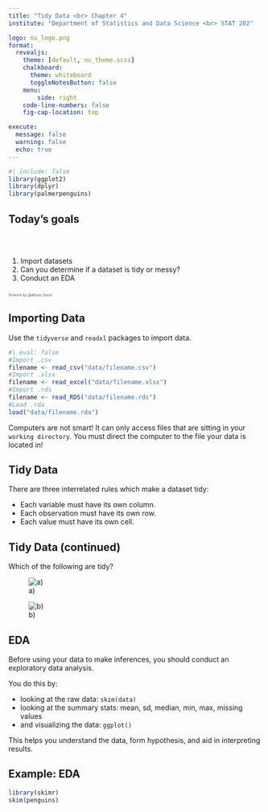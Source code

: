 ```yaml
---
title: "Tidy Data <br> Chapter 4"
institute: "Department of Statistics and Data Science <br> STAT 202"

logo: nu_logo.png
format: 
  revealjs:
    theme: [default, nu_theme.scss]
    chalkboard:
      theme: whiteboard
      toggleNotesButton: false
    menu:
        side: right
    code-line-numbers: false
    fig-cap-location: top

execute:
  message: false
  warning: false
  echo: true
---
```


```r
#| include: false
library(ggplot2)
library(dplyr)
library(palmerpenguins)
```

## Today's goals {background-image="images_horst/tidyverse_celestial.png" background-size="400px" background-opacity="50%" background-position="85% 50%"}

<br/>

::: columns
::: {.column width="60%"}
1.  Import datasets
2.  Can you determine if a dataset is tidy or messy?
3.  Conduct an EDA
:::
:::

::: {.absolute top="80%" left="90%" width="500"}
::: {style="opacity:0.75; font-size: 0.5em"}
Artwork by @allison_horst
:::
:::

## Importing Data

Use the `tidyverse` and `readxl` packages to import data.

```r
#| eval: false
#Import .csv
filename <- read_csv("data/filename.csv")
#Import .xlsx 
filename <- read_excel("data/filename.xlsx")
#Import .rds
filename <- read_RDS("data/filename.rds")
#Load .rda 
load("data/filename.rda")
```

Computers are not smart! It can only access files that are sitting in your `working directory`. You must direct the computer to the file your data is located in!

## Tidy Data

There are three interrelated rules which make a dataset tidy:

-   Each variable must have its own column.
-   Each observation must have its own row.
-   Each value must have its own cell.

## Tidy Data (continued)

Which of the following are tidy?

::: {layout-ncol="2"}
![a)](images_lecture/tidy5.PNG)

![b)](images_lecture/tidy6.PNG)
:::

## EDA

Before using your data to make inferences, you should conduct an exploratory data analysis.

You do this by:

-   looking at the raw data: `skim(data)`
-   looking at the summary stats: mean, sd, median, min, max, missing values
-   and visualizing the data: `ggplot()`

This helps you understand the data, form hypothesis, and aid in interpreting results.

## Example: EDA {.scrollable .smaller}

```r
library(skimr)
skim(penguins)
```
